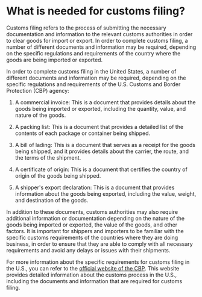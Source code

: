 # What is needed for customs filing?

Customs filing refers to the process of submitting the necessary documentation and information to the relevant customs authorities in order to clear goods for import or export. In order to complete customs filing, a number of different documents and information may be required, depending on the specific regulations and requirements of the country where the goods are being imported or exported.

In order to complete customs filing in the United States, a number of different documents and information may be required, depending on the specific regulations and requirements of the U.S. Customs and Border Protection (CBP) agency:

1. A commercial invoice: This is a document that provides details about the goods being imported or exported, including the quantity, value, and nature of the goods.

1. A packing list: This is a document that provides a detailed list of the contents of each package or container being shipped.

1. A bill of lading: This is a document that serves as a receipt for the goods being shipped, and it provides details about the carrier, the route, and the terms of the shipment.

1. A certificate of origin: This is a document that certifies the country of origin of the goods being shipped.

1. A shipper's export declaration: This is a document that provides information about the goods being exported, including the value, weight, and destination of the goods.

In addition to these documents, customs authorities may also require additional information or documentation depending on the nature of the goods being imported or exported, the value of the goods, and other factors. It is important for shippers and importers to be familiar with the specific customs requirements of the countries where they are doing business, in order to ensure that they are able to comply with all necessary requirements and avoid any delays or issues with their shipments.

For more information about the specific requirements for customs filing in the U.S., you can refer to the [official website of the CBP](https://www.cbp.gov/trade/basic-import-export). This website provides detailed information about the customs process in the U.S., including the documents and information that are required for customs filing.
